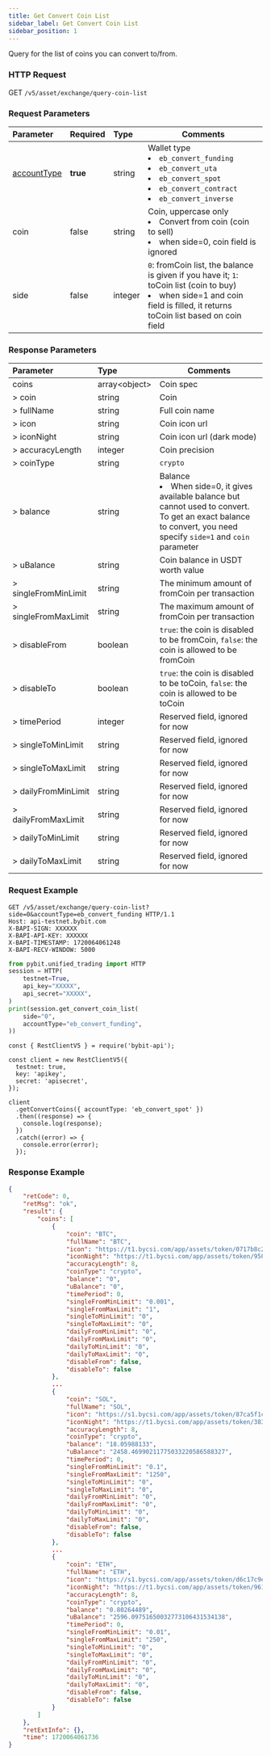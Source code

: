 ```yaml
---
title: Get Convert Coin List
sidebar_label: Get Convert Coin List
sidebar_position: 1
---
```

Query for the list of coins you can convert to/from.

### HTTP Request
GET `/v5/asset/exchange/query-coin-list`

### Request Parameters
| Parameter | Required | Type | Comments|
|:----- |:-------|:-----|------ |
|[accountType](/v5/enum#convertaccounttype) |**true** |string |Wallet type <li>`eb_convert_funding`</li><li>`eb_convert_uta`</li><li>`eb_convert_spot`</li><li>`eb_convert_contract`</li><li>`eb_convert_inverse`</li>|
|coin |false |string |Coin, uppercase only <li>Convert from coin (coin to sell)</li><li>when side=0, coin field is ignored</li> |
|side |false |integer |`0`: fromCoin list, the balance is given if you have it; `1`: toCoin list (coin to buy) <li>when side=1 and coin field is filled, it returns toCoin list based on coin field</li>|

### Response Parameters
| Parameter | Type | Comments|
|:----- |:-----|----- |
|coins |array&lt;object&gt;|Coin spec |
|> coin |string|Coin |
|> fullName |string |Full coin name |
|> icon |string |Coin icon url |
|> iconNight |string |Coin icon url (dark mode)|
|> accuracyLength |integer |Coin precision |
|> coinType |string |`crypto`|
|> balance |string |Balance <li>When side=0, it gives available balance but cannot used to convert. To get an exact balance to convert, you need specify `side=1` and `coin` parameter</li> |
|> uBalance |string |Coin balance in USDT worth value |
|> singleFromMinLimit |string |The minimum amount of fromCoin per transaction|
|> singleFromMaxLimit |string |The maximum amount of fromCoin per transaction |
|> disableFrom |boolean |`true`: the coin is disabled to be fromCoin, `false`: the coin is allowed to be fromCoin|
|> disableTo |boolean |`true`: the coin is disabled to be toCoin, `false`: the coin is allowed to be toCoin|
|> timePeriod |integer |Reserved field, ignored for now|
|> singleToMinLimit |string |Reserved field, ignored for now |
|> singleToMaxLimit |string |Reserved field, ignored for now |
|> dailyFromMinLimit |string |Reserved field, ignored for now |
|> dailyFromMaxLimit |string |Reserved field, ignored for now |
|> dailyToMinLimit |string |Reserved field, ignored for now |
|> dailyToMaxLimit |string |Reserved field, ignored for now |

### Request Example

<Tabs groupId="programming-languages">
<TabItem value="http" label="HTTP">

```http
GET /v5/asset/exchange/query-coin-list?side=0&accountType=eb_convert_funding HTTP/1.1
Host: api-testnet.bybit.com
X-BAPI-SIGN: XXXXXX
X-BAPI-API-KEY: XXXXXX
X-BAPI-TIMESTAMP: 1720064061248
X-BAPI-RECV-WINDOW: 5000
```

</TabItem>
<TabItem value="python" label="Python">

```python
from pybit.unified_trading import HTTP
session = HTTP(
    testnet=True,
    api_key="XXXXX",
    api_secret="XXXXX",
)
print(session.get_convert_coin_list(
    side="0",
    accountType="eb_convert_funding",
))
```

</TabItem>

<TabItem value="Node" label="Node.js">

```n4js
const { RestClientV5 } = require('bybit-api');

const client = new RestClientV5({
  testnet: true,
  key: 'apikey',
  secret: 'apisecret',
});

client
  .getConvertCoins({ accountType: 'eb_convert_spot' })
  .then((response) => {
    console.log(response);
  })
  .catch((error) => {
    console.error(error);
  });
```

</TabItem>
</Tabs>

### Response Example

```json
{
    "retCode": 0,
    "retMsg": "ok",
    "result": {
        "coins": [
            {
                "coin": "BTC",
                "fullName": "BTC",
                "icon": "https://t1.bycsi.com/app/assets/token/0717b8c28c2373bf714c964195411d0f.svg",
                "iconNight": "https://t1.bycsi.com/app/assets/token/9504b4c841194cc38f04041003ffbfdb.svg",
                "accuracyLength": 8,
                "coinType": "crypto",
                "balance": "0",
                "uBalance": "0",
                "timePeriod": 0,
                "singleFromMinLimit": "0.001",
                "singleFromMaxLimit": "1",
                "singleToMinLimit": "0",
                "singleToMaxLimit": "0",
                "dailyFromMinLimit": "0",
                "dailyFromMaxLimit": "0",
                "dailyToMinLimit": "0",
                "dailyToMaxLimit": "0",
                "disableFrom": false,
                "disableTo": false
            },
            ...
            {
                "coin": "SOL",
                "fullName": "SOL",
                "icon": "https://s1.bycsi.com/app/assets/token/87ca5f1ca7229bdf0d9a16435653007c.svg",
                "iconNight": "https://t1.bycsi.com/app/assets/token/383a834046655ffe5ef1be1a025791cc.svg",
                "accuracyLength": 8,
                "coinType": "crypto",
                "balance": "18.05988133",
                "uBalance": "2458.46990211775033220586588327",
                "timePeriod": 0,
                "singleFromMinLimit": "0.1",
                "singleFromMaxLimit": "1250",
                "singleToMinLimit": "0",
                "singleToMaxLimit": "0",
                "dailyFromMinLimit": "0",
                "dailyFromMaxLimit": "0",
                "dailyToMinLimit": "0",
                "dailyToMaxLimit": "0",
                "disableFrom": false,
                "disableTo": false
            },
            ...
            {
                "coin": "ETH",
                "fullName": "ETH",
                "icon": "https://s1.bycsi.com/app/assets/token/d6c17c9e767e1810875c702d86ac9f32.svg",
                "iconNight": "https://t1.bycsi.com/app/assets/token/9613ac8e7d62081f4ca20488ae5b168d.svg",
                "accuracyLength": 8,
                "coinType": "crypto",
                "balance": "0.80264489",
                "uBalance": "2596.09751650032773106431534138",
                "timePeriod": 0,
                "singleFromMinLimit": "0.01",
                "singleFromMaxLimit": "250",
                "singleToMinLimit": "0",
                "singleToMaxLimit": "0",
                "dailyFromMinLimit": "0",
                "dailyFromMaxLimit": "0",
                "dailyToMinLimit": "0",
                "dailyToMaxLimit": "0",
                "disableFrom": false,
                "disableTo": false
            }
        ]
    },
    "retExtInfo": {},
    "time": 1720064061736
}
```
